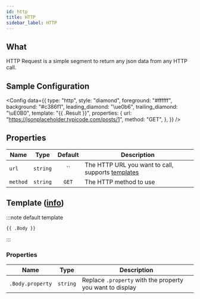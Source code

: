 ```yaml
---
id: http
title: HTTP
sidebar_label: HTTP
---
```


## What

HTTP Request is a simple segment to return any json data from any HTTP call.

## Sample Configuration


<Config
  data={{
    type: "http",
    style: "diamond",
    foreground: "#ffffff",
    background: "#c386f1",
    leading_diamond: "\ue0b6",
    trailing_diamond: "\uE0B0",
    template: "{{ .Result }}",
    properties: {
      url: "https://jsonplaceholder.typicode.com/posts/1",
      method: "GET",
    },
  }}
/>

## Properties

| Name     |   Type   | Default | Description                                         |
| -------- | :------: | :-----: | --------------------------------------------------- |
| `url`    | `string` |   ``    | The HTTP URL you want to call, supports [templates] |
| `method` | `string` |  `GET`  | The HTTP method to use                              |

## Template ([info][templates])

:::note default template

```template
{{ .Body }}
```

:::

### Properties

| Name             | Type     | Description                                               |
| ---------------- | -------- | --------------------------------------------------------- |
| `.Body.property` | `string` | Replace `.property` with the property you want to display |

[templates]: /docs/configuration/templates
